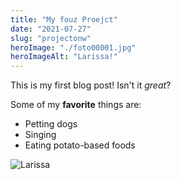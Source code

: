 ```yaml
---
title: "My fouz Proejct"
date: "2021-07-27"
slug: "projectonw"
heroImage: "./foto00001.jpg"
heroImageAlt: "Larissa!"
---
```


This is my first blog post! Isn't it *great*?

Some of my **favorite** things are:

* Petting dogs
* Singing
* Eating potato-based foods

![Larissa](./foto00001.jpg)